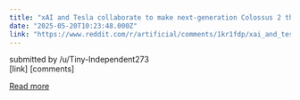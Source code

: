 ```yaml
---
title: "xAI and Tesla collaborate to make next-generation Colossus 2 the \"first gigawatt AI training supercluster\""
date: "2025-05-20T10:23:48.000Z"
link: "https://www.reddit.com/r/artificial/comments/1kr1fdp/xai_and_tesla_collaborate_to_make_nextgeneration/"
---
```


submitted by    /u/Tiny-Independent273  
 [link]   [comments]

[Read more](https://www.reddit.com/r/artificial/comments/1kr1fdp/xai_and_tesla_collaborate_to_make_nextgeneration/)
